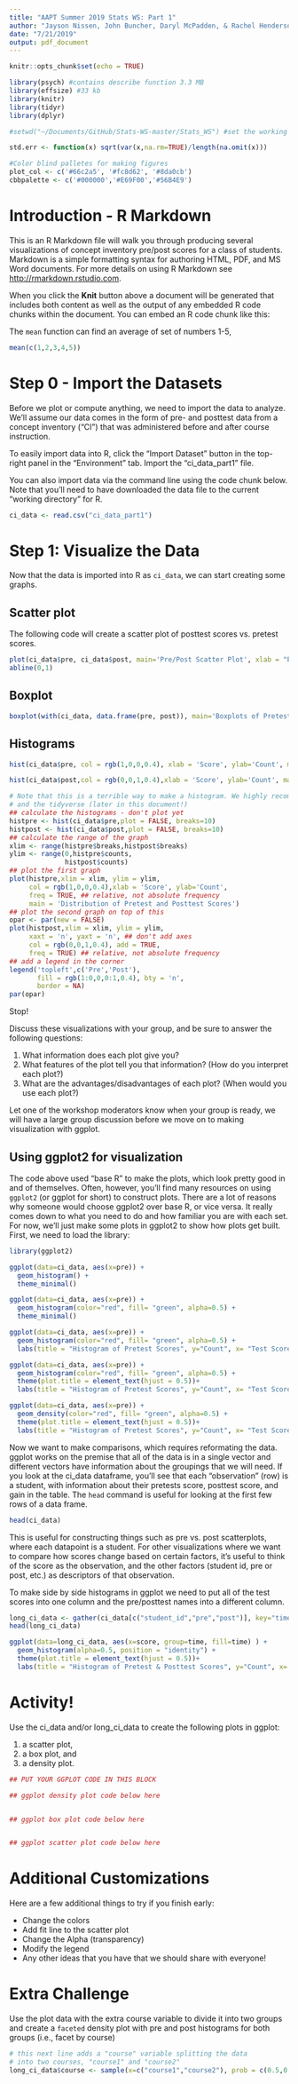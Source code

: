 ```yaml
---
title: "AAPT Summer 2019 Stats WS: Part 1"
author: "Jayson Nissen, John Buncher, Daryl McPadden, & Rachel Henderson"
date: "7/21/2019"
output: pdf_document
---
```


```r
knitr::opts_chunk$set(echo = TRUE)

library(psych) #contains describe function 3.3 MB
library(effsize) #33 kb
library(knitr)
library(tidyr)
library(dplyr)

#setwd("~/Documents/GitHub/Stats-WS-master/Stats_WS") #set the working directory to a folder for this project. It makes life easier.

std.err <- function(x) sqrt(var(x,na.rm=TRUE)/length(na.omit(x)))

#Color blind palletes for making figures
plot_col <- c('#66c2a5', '#fc8d62', '#8da0cb')
cbbpalette <- c('#000000','#E69F00','#56B4E9')

```

# Introduction -  R Markdown

This is an R Markdown file will walk you through producing several visualizations of concept inventory pre/post scores for a class of students.  Markdown is a simple formatting syntax for authoring HTML, PDF, and MS Word documents. For more details on using R Markdown see <http://rmarkdown.rstudio.com>.

When you click the **Knit** button above a document will be generated that includes both content as well as the output of any embedded R code chunks within the document. You can embed an R code chunk like this:

The `mean` function can find an average of set of numbers 1-5,
```r
mean(c(1,2,3,4,5))
```

# Step 0 - Import the Datasets
Before we plot or compute anything, we need to import the data to analyze.  We’ll assume our data comes in the form of pre- and posttest data from a concept inventory (“CI”) that was administered before and after course instruction.  

To easily import data into R, click the "Import Dataset" button in the top-right panel in the "Environment" tab.  Import the "ci_data_part1" file.

You can also import data via the command line using the code chunk below.  Note that you'll need to have downloaded the data file to the current "working directory" for R.
```r
ci_data <- read.csv("ci_data_part1")
```

# Step 1: Visualize the Data
Now that the data is imported into R as `ci_data`, we can start creating some graphs.

## Scatter plot
The following code will create a scatter plot of posttest scores vs. pretest scores.
```r
plot(ci_data$pre, ci_data$post, main='Pre/Post Scatter Plot', xlab = "Pre", ylab="Post")
abline(0,1)
```

## Boxplot

```r
boxplot(with(ci_data, data.frame(pre, post)), main='Boxplots of Pretest and Posttest Scores')
```

## Histograms
```r
hist(ci_data$pre, col = rgb(1,0,0,0.4), xlab = 'Score', ylab='Count', main='Distribution of Pretest Score')
```
```r
hist(ci_data$post,col = rgb(0,0,1,0.4),xlab = 'Score', ylab='Count', main='Distribution of Posttest Scores')
```

```r
# Note that this is a terrible way to make a histogram. We highly recommend learning ggplot 
# and the tidyverse (later in this document!) 
## calculate the histograms - don't plot yet
histpre <- hist(ci_data$pre,plot = FALSE, breaks=10)
histpost <- hist(ci_data$post,plot = FALSE, breaks=10)
## calculate the range of the graph
xlim <- range(histpre$breaks,histpost$breaks)
ylim <- range(0,histpre$counts,
              histpost$counts)
## plot the first graph
plot(histpre,xlim = xlim, ylim = ylim,
     col = rgb(1,0,0,0.4),xlab = 'Score', ylab='Count',
     freq = TRUE, ## relative, not absolute frequency
     main = 'Distribution of Pretest and Posttest Scores')
## plot the second graph on top of this
opar <- par(new = FALSE)
plot(histpost,xlim = xlim, ylim = ylim,
     xaxt = 'n', yaxt = 'n', ## don't add axes
     col = rgb(0,0,1,0.4), add = TRUE,
     freq = TRUE) ## relative, not absolute frequency
## add a legend in the corner
legend('topleft',c('Pre','Post'),
       fill = rgb(1:0,0,0:1,0.4), bty = 'n',
       border = NA)
par(opar)
```

Stop!

Discuss these visualizations with your group, and be sure to answer the following questions:

1.  What information does each plot give you?
2.  What features of the plot tell you that information? (How do you interpret each plot?)
3.  What are the advantages/disadvantages of each plot? (When would you use each plot?)

Let one of the workshop moderators know when your group is ready, we will have a large group discussion before we move on to making visualization with ggplot.

## Using ggplot2 for visualization
The code above used "base R" to make the plots, which look pretty good in and of themselves.  Often, however, you'll find many resources on using `ggplot2` (or ggplot for short) to construct plots.  There are a lot of reasons why someone would choose ggplot2 over base R, or vice versa.  It really comes down to what you need to do and how familiar you are with each set.  For now, we'll just make some plots in ggplot2 to show how plots get built. First, we need to load the library:
```r
library(ggplot2)
```

```r
ggplot(data=ci_data, aes(x=pre)) + 
  geom_histogram() +
  theme_minimal()

ggplot(data=ci_data, aes(x=pre)) + 
  geom_histogram(color="red", fill= "green", alpha=0.5) +
  theme_minimal()

ggplot(data=ci_data, aes(x=pre)) + 
  geom_histogram(color="red", fill= "green", alpha=0.5) +
  labs(title = "Histogram of Pretest Scores", y="Count", x= "Test Score (%)")

ggplot(data=ci_data, aes(x=pre)) + 
  geom_histogram(color="red", fill= "green", alpha=0.5) +
  theme(plot.title = element_text(hjust = 0.5))+
  labs(title = "Histogram of Pretest Scores", y="Count", x= "Test Score (%)")

ggplot(data=ci_data, aes(x=pre)) + 
  geom_density(color="red", fill= "green", alpha=0.5) +
  theme(plot.title = element_text(hjust = 0.5))+
  labs(title = "Histogram of Pretest Scores", y="Count", x= "Test Score (%)")

```

Now we want to make comparisons, which requires reformating the data. ggplot works on the premise that all of the data is in a single vector and different vectors have information about the groupings that we will need.  If you look at the ci_data dataframe, you'll see that each "observation" (row) is a student, with information about their pretests score, posttest score, and gain in the table.  The `head` command is useful for looking at the first few rows of a data frame.
```r
head(ci_data)
```
This is useful for constructing things such as pre vs. post scatterplots, where each datapoint is a student.  For other visualizations where we want to compare how scores change based on certain factors, it's useful to think of the score as the observation, and the other factors (student id, pre or post, etc.) as descriptors of that observation.

To make side by side histograms in ggplot we need to put all of the test scores into one column and the pre/posttest names into a different column.

```r
long_ci_data <- gather(ci_data[c("student_id","pre","post")], key="time", value = "score", pre, post)
head(long_ci_data)
```

```r
ggplot(data=long_ci_data, aes(x=score, group=time, fill=time) ) + 
  geom_histogram(alpha=0.5, position = "identity") +
  theme(plot.title = element_text(hjust = 0.5))+
  labs(title = "Histogram of Pretest & Posttest Scores", y="Count", x= "Test Score (%)")
```

# Activity! 
Use the ci_data and/or long_ci_data to create the following plots in ggplot:

1. a scatter plot, 
2. a box plot, and 
3. a density plot.

```r
## PUT YOUR GGPLOT CODE IN THIS BLOCK

## ggplot density plot code below here


## ggplot box plot code below here


## ggplot scatter plot code below here

```

# Additional Customizations
Here are a few additional things to try if you finish early:

* Change the colors
* Add fit line to the scatter plot
* Change the Alpha (transparency)
* Modify the legend
* Any other ideas that you have that we should share with everyone!


# Extra Challenge
Use the plot data with the extra course variable to divide it into two groups and create a ``faceted`` density plot with pre and post histograms for both groups (i.e., facet by course)
```r
# this next line adds a "course" variable splitting the data 
# into two courses, "course1" and "course2"
long_ci_data$course <- sample(x=c("course1","course2"), prob = c(0.5,0.5))


```


